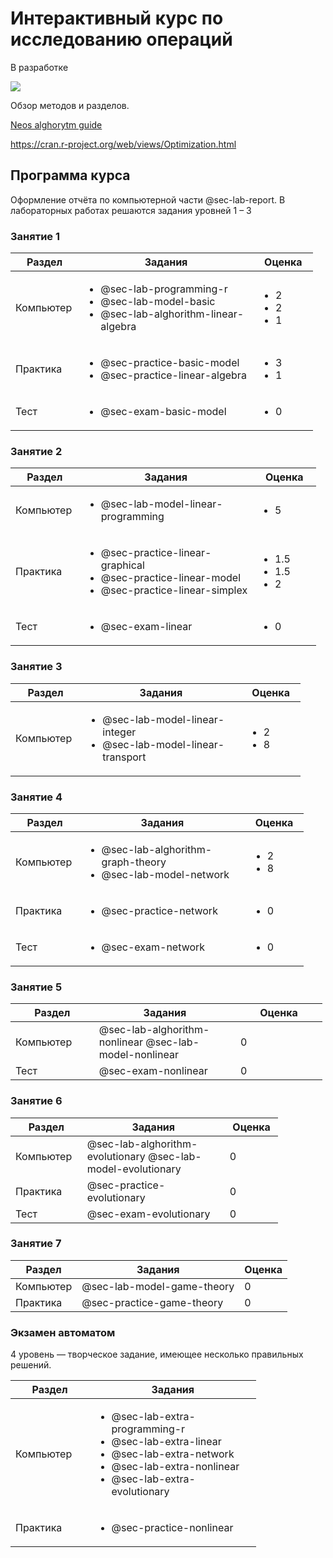 # Интерактивный курс по исследованию операций {.unnumbered}

::: {.callout-important title="Состояние разработки"}
В разработке
:::

![](taxonomy.svg){fig-align="center"}

Обзор методов и разделов.

[Neos alghorytm guide](https://neos-guide.org/guide/algorithms/)

<https://cran.r-project.org/web/views/Optimization.html>

## Программа курса {#sec-index-syllabus}

Оформление отчёта по компьютерной части @sec-lab-report. В лабораторных работах решаются задания уровней 1 – 3

### Занятие 1 {#sec-index-syllabus-class-1}

+-------------+----------------------------------------+-------------+
| Раздел      | Задания                                | Оценка      |
+=============+========================================+=============+
| Компьютер   | -   @sec-lab-programming-r             | -   2       |
|             | -   @sec-lab-model-basic               | -   2       |
|             | -   @sec-lab-alghorithm-linear-algebra | -   1       |
+-------------+----------------------------------------+-------------+
| Практика    | -   @sec-practice-basic-model          | -   3       |
|             | -   @sec-practice-linear-algebra       | -   1       |
+-------------+----------------------------------------+-------------+
| Тест        | -   @sec-exam-basic-model              | -   0       |
+-------------+----------------------------------------+-------------+

### Занятие 2 {#sec-index-syllabus-class-2}

+--------------+---------------------------------------+--------------+
| Раздел       | Задания                               | Оценка       |
+==============+=======================================+==============+
| Компьютер    | -   @sec-lab-model-linear-programming | -   5        |
+--------------+---------------------------------------+--------------+
| Практика     | -   @sec-practice-linear-graphical    | -   1.5      |
|              | -   @sec-practice-linear-model        | -   1.5      |
|              | -   @sec-practice-linear-simplex      | -   2        |
+--------------+---------------------------------------+--------------+
| Тест         | -   @sec-exam-linear                  | -   0        |
+--------------+---------------------------------------+--------------+

### Занятие 3 {#sec-index-syllabus-class-3}

+-------------+-------------------------------------+-------------+
| Раздел      | Задания                             | Оценка      |
+=============+=====================================+=============+
| Компьютер   | -   @sec-lab-model-linear-integer   | -   2       |
|             | -   @sec-lab-model-linear-transport | -   8       |
+-------------+-------------------------------------+-------------+

### Занятие 4 {#sec-index-syllabus-class-4}

+-------------+--------------------------------------+-------------+
| Раздел      | Задания                              | Оценка      |
+=============+======================================+=============+
| Компьютер   | -   @sec-lab-alghorithm-graph-theory | -   2       |
|             | -   @sec-lab-model-network           | -   8       |
+-------------+--------------------------------------+-------------+
| Практика    | -   @sec-practice-network            | -   0       |
+-------------+--------------------------------------+-------------+
| Тест        | -   @sec-exam-network                | -   0       |
+-------------+--------------------------------------+-------------+

### Занятие 5 {#sec-index-syllabus-class-5}

+------------------+-------------------------------+-------------------+
| Раздел           | Задания                       | Оценка            |
+==================+===============================+===================+
| Компьютер        | @sec-lab-alghorithm-nonlinear | 0                 |
|                  | @sec-lab-model-nonlinear      |                   |
+------------------+-------------------------------+-------------------+
| Тест             | @sec-exam-nonlinear           | 0                 |
+------------------+-------------------------------+-------------------+

### Занятие 6 {#sec-index-syllabus-class-6}

+------------+----------------------------------+------------+
| Раздел     | Задания                          | Оценка     |
+============+==================================+============+
| Компьютер  | @sec-lab-alghorithm-evolutionary | 0          |
|            | @sec-lab-model-evolutionary      |            |
+------------+----------------------------------+------------+
| Практика   | @sec-practice-evolutionary       | 0          |
+------------+----------------------------------+------------+
| Тест       | @sec-exam-evolutionary           | 0          |
+------------+----------------------------------+------------+

### Занятие 7 {#sec-index-syllabus-class-7}

| Раздел    | Задания                    | Оценка |
|-----------|----------------------------|--------|
| Компьютер | @sec-lab-model-game-theory | 0      |
| Практика  | @sec-practice-game-theory  | 0      |

### Экзамен автоматом {#sec-index-syllabus-extra}

4 уровень — творческое задание, имеющее несколько правильных решений.

+---------------+---------------------------------------+
| Раздел        | Задания                               |
+===============+=======================================+
| Компьютер     | -   @sec-lab-extra-programming-r      |
|               | -   @sec-lab-extra-linear             |
|               | -   @sec-lab-extra-network            |
|               | -   @sec-lab-extra-nonlinear          |
|               | -   @sec-lab-extra-evolutionary       |
+---------------+---------------------------------------+
| Практика      | -   @sec-practice-nonlinear           |
+---------------+---------------------------------------+
